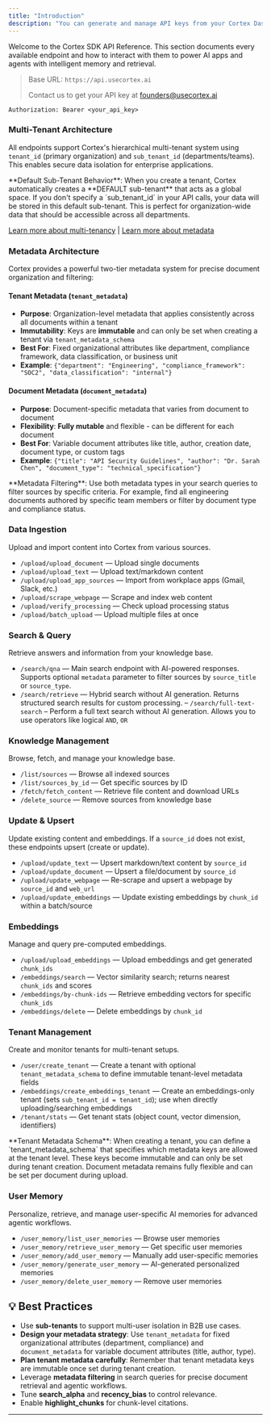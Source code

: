 ```yaml
---
title: "Introduction"
description: "You can generate and manage API keys from your Cortex Dashboard. All endpoints require an API key sent as a Bearer token in the Authorization header."
---
```


Welcome to the Cortex SDK API Reference. This section documents every available endpoint and how to interact with them to power AI apps and agents with intelligent memory and retrieval.

> Base URL: `https://api.usecortex.ai`
>
> Contact us to get your API key at [founders@usecortex.ai](mailto:founders@usecortex.ai)

```mdx
Authorization: Bearer <your_api_key>
```

### Multi-Tenant Architecture
All endpoints support Cortex's hierarchical multi-tenant system using `tenant_id` (primary organization) and `sub_tenant_id` (departments/teams). This enables secure data isolation for enterprise applications.

<Note>
**Default Sub-Tenant Behavior**: When you create a tenant, Cortex automatically creates a **DEFAULT sub-tenant** that acts as a global space. If you don't specify a `sub_tenant_id` in your API calls, your data will be stored in this default sub-tenant. This is perfect for organization-wide data that should be accessible across all departments.
</Note>

[Learn more about multi-tenancy](/essentials/multi-tenant) | [Learn more about metadata](/essentials/metadata)

### Metadata Architecture

Cortex provides a powerful two-tier metadata system for precise document organization and filtering:

#### **Tenant Metadata** (`tenant_metadata`)
- **Purpose**: Organization-level metadata that applies consistently across all documents within a tenant
- **Immutability**: Keys are **immutable** and can only be set when creating a tenant via `tenant_metadata_schema`
- **Best For**: Fixed organizational attributes like department, compliance framework, data classification, or business unit
- **Example**: `{"department": "Engineering", "compliance_framework": "SOC2", "data_classification": "internal"}`

#### **Document Metadata** (`document_metadata`)
- **Purpose**: Document-specific metadata that varies from document to document
- **Flexibility**: **Fully mutable** and flexible - can be different for each document
- **Best For**: Variable document attributes like title, author, creation date, document type, or custom tags
- **Example**: `{"title": "API Security Guidelines", "author": "Dr. Sarah Chen", "document_type": "technical_specification"}`

<Note>
**Metadata Filtering**: Use both metadata types in your search queries to filter sources by specific criteria. For example, find all engineering documents authored by specific team members or filter by document type and compliance status.
</Note>

### **Data Ingestion**

Upload and import content into Cortex from various sources.

- `/upload/upload_document` — Upload single documents
- `/upload/upload_text` — Upload text/markdown content
- `/upload/upload_app_sources` — Import from workplace apps (Gmail, Slack, etc.)
- `/upload/scrape_webpage` — Scrape and index web content
- `/upload/verify_processing` — Check upload processing status
- `/upload/batch_upload` — Upload multiple files at once

### **Search & Query**

Retrieve answers and information from your knowledge base.

- `/search/qna` — Main search endpoint with AI-powered responses. Supports optional `metadata` parameter to filter sources by `source_title` or `source_type`.
- `/search/retrieve` — Hybrid search without AI generation. Returns structured search results for custom processing.
– `/search/full-text-search` – Perform a full text search without AI generation. Allows you to use operators like logical `AND`, `OR`

### **Knowledge Management**

Browse, fetch, and manage your knowledge base.

- `/list/sources` — Browse all indexed sources
- `/list/sources_by_id` — Get specific sources by ID
- `/fetch/fetch_content` — Retrieve file content and download URLs
- `/delete_source` — Remove sources from knowledge base

### **Update & Upsert**

Update existing content and embeddings. If a `source_id` does not exist, these endpoints upsert (create or update).

- `/upload/update_text` — Upsert markdown/text content by `source_id`
- `/upload/update_document` — Upsert a file/document by `source_id`
- `/upload/update_webpage` — Re-scrape and upsert a webpage by `source_id` and `web_url`
- `/upload/update_embeddings` — Update existing embeddings by `chunk_id` within a batch/source

### **Embeddings**

Manage and query pre-computed embeddings.

- `/upload/upload_embeddings` — Upload embeddings and get generated `chunk_ids`
- `/embeddings/search` — Vector similarity search; returns nearest `chunk_ids` and scores
- `/embeddings/by-chunk-ids` — Retrieve embedding vectors for specific `chunk_ids`
- `/embeddings/delete` — Delete embeddings by `chunk_id`

### **Tenant Management**

Create and monitor tenants for multi-tenant setups.

- `/user/create_tenant` — Create a tenant with optional `tenant_metadata_schema` to define immutable tenant-level metadata fields
- `/embeddings/create_embeddings_tenant` — Create an embeddings-only tenant (sets `sub_tenant_id = tenant_id`); use when directly uploading/searching embeddings
- `/tenant/stats` — Get tenant stats (object count, vector dimension, identifiers)

<Note>
**Tenant Metadata Schema**: When creating a tenant, you can define a `tenant_metadata_schema` that specifies which metadata keys are allowed at the tenant level. These keys become immutable and can only be set during tenant creation. Document metadata remains fully flexible and can be set per document during upload.
</Note>

### **User Memory**

Personalize, retrieve, and manage user-specific AI memories for advanced agentic workflows.

- `/user_memory/list_user_memories` — Browse user memories
- `/user_memory/retrieve_user_memory` — Get specific user memories
- `/user_memory/add_user_memory` — Manually add user-specific memories
- `/user_memory/generate_user_memory` — AI-generated personalized memories
- `/user_memory/delete_user_memory` — Remove user memories

## 💡 Best Practices

- Use **sub-tenants** to support multi-user isolation in B2B use cases.
- **Design your metadata strategy**: Use `tenant_metadata` for fixed organizational attributes (department, compliance) and `document_metadata` for variable document attributes (title, author, type).
- **Plan tenant metadata carefully**: Remember that tenant metadata keys are immutable once set during tenant creation.
- Leverage **metadata filtering** in search queries for precise document retrieval and agentic workflows.
- Tune **search_alpha** and **recency_bias** to control relevance.
- Enable **highlight_chunks** for chunk-level citations.

---